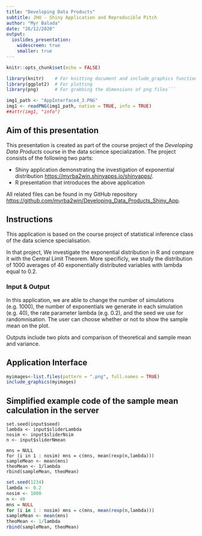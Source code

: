 ```yaml
---
title: "Developing Data Products"
subtitle: JHU - Shiny Application and Reproducible Pitch
author: "Myr Balada"
date: "26/12/2020"
output: 
  ioslides_presentation:
    widescreen: true
    smaller: true
---
```


```r
knitr::opts_chunk$set(echo = FALSE)
```

```r
library(knitr)    # For knitting document and include_graphics function
library(ggplot2)  # For plotting
library(png)      # For grabbing the dimensions of png files```
```


```r
img1_path <- "AppInterface4_3.PNG"
img1 <- readPNG(img1_path, native = TRUE, info = TRUE)
##attr(img1, "info")
```

## Aim of this presentation

This presentation is created as part of the course project of the *Developing Data Products* course in the data science specialization. The project consists of the following two parts:

- Shiny application demonstrating the investigation of exponential distribution <https://myrba2win.shinyapps.io/shinyapps/>.
- R presentation that introduces the above application

All related files can be found in my GitHub repository
<https://github.com/myrba2win/Developing_Data_Products_Shiny_App>.

## Instructions
This application is based on the course project of statistical inference class of the data science specialisation.

In that project, We investigate the exponential distribution in R and compare it with the Central Limit Theorem. More specificly, we study the distribution of 1000 averages of 40 exponentially distributed variables with lambda equal to 0.2.

### Input & Output
In this application, we are able to change the number of simulations (e.g. 1000), the number of exponentials we generate in each simulation (e.g. 40), the rate parameter lambda (e.g. 0.2), and the seed we use for randomnisation. The user can choose whether or not to show the sample mean on the plot.

Outputs include two plots and comparison of theoretical and sample mean and variance.

## Application Interface
```r
myimages<-list.files(pattern = ".png", full.names = TRUE)
include_graphics(myimages)
```

## Simplified example code of the sample mean calculation in the server

```
set.seed(input$seed)
lambda <- input$sliderLambda
nosim <- input$sliderNsim
n <- input$sliderNmean
        
mns = NULL
for (i in 1 : nosim) mns = c(mns, mean(rexp(n,lambda)))
sampleMean <- mean(mns)
theoMean <- 1/lambda
rbind(sampleMean, theoMean)
```
```r
set.seed(1234)
lambda <- 0.2
nosim <- 1000
n <- 40
mns = NULL
for (i in 1 : nosim) mns = c(mns, mean(rexp(n,lambda)))
sampleMean <- mean(mns)
theoMean <- 1/lambda
rbind(sampleMean, theoMean)
```